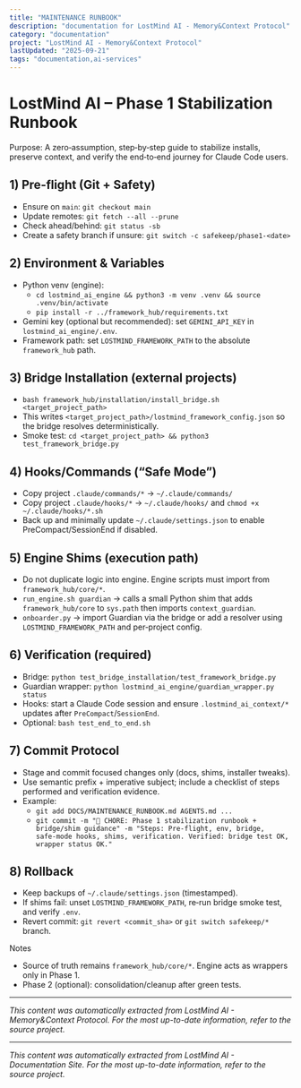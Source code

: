 ```yaml
---
title: "MAINTENANCE RUNBOOK"
description: "documentation for LostMind AI - Memory&Context Protocol"
category: "documentation"
project: "LostMind AI - Memory&Context Protocol"
lastUpdated: "2025-09-21"
tags: "documentation,ai-services"
---
```


# LostMind AI – Phase 1 Stabilization Runbook

Purpose: A zero‑assumption, step‑by‑step guide to stabilize installs, preserve context, and verify the end‑to‑end journey for Claude Code users.

## 1) Pre‑flight (Git + Safety)
- Ensure on `main`: `git checkout main`
- Update remotes: `git fetch --all --prune`
- Check ahead/behind: `git status -sb`
- Create a safety branch if unsure: `git switch -c safekeep/phase1-<date>`

## 2) Environment & Variables
- Python venv (engine):
  - `cd lostmind_ai_engine && python3 -m venv .venv && source .venv/bin/activate`
  - `pip install -r ../framework_hub/requirements.txt`
- Gemini key (optional but recommended): set `GEMINI_API_KEY` in `lostmind_ai_engine/.env`.
- Framework path: set `LOSTMIND_FRAMEWORK_PATH` to the absolute `framework_hub` path.

## 3) Bridge Installation (external projects)
- `bash framework_hub/installation/install_bridge.sh <target_project_path>`
- This writes `<target_project_path>/lostmind_framework_config.json` so the bridge resolves deterministically.
- Smoke test: `cd <target_project_path> && python3 test_framework_bridge.py`

## 4) Hooks/Commands (“Safe Mode”)
- Copy project `.claude/commands/*` → `~/.claude/commands/`
- Copy project `.claude/hooks/*` → `~/.claude/hooks/` and `chmod +x ~/.claude/hooks/*.sh`
- Back up and minimally update `~/.claude/settings.json` to enable PreCompact/SessionEnd if disabled.

## 5) Engine Shims (execution path)
- Do not duplicate logic into engine. Engine scripts must import from `framework_hub/core/*`.
- `run_engine.sh guardian` → calls a small Python shim that adds `framework_hub/core` to `sys.path` then imports `context_guardian`.
- `onboarder.py` → import Guardian via the bridge or add a resolver using `LOSTMIND_FRAMEWORK_PATH` and per‑project config.

## 6) Verification (required)
- Bridge: `python test_bridge_installation/test_framework_bridge.py`
- Guardian wrapper: `python lostmind_ai_engine/guardian_wrapper.py status`
- Hooks: start a Claude Code session and ensure `.lostmind_ai_context/*` updates after `PreCompact`/`SessionEnd`.
- Optional: `bash test_end_to_end.sh`

## 7) Commit Protocol
- Stage and commit focused changes only (docs, shims, installer tweaks).
- Use semantic prefix + imperative subject; include a checklist of steps performed and verification evidence.
- Example:
  - `git add DOCS/MAINTENANCE_RUNBOOK.md AGENTS.md ...`
  - `git commit -m "🔧 CHORE: Phase 1 stabilization runbook + bridge/shim guidance" -m "Steps: Pre‑flight, env, bridge, safe‑mode hooks, shims, verification. Verified: bridge test OK, wrapper status OK."`

## 8) Rollback
- Keep backups of `~/.claude/settings.json` (timestamped).
- If shims fail: unset `LOSTMIND_FRAMEWORK_PATH`, re‑run bridge smoke test, and verify `.env`.
- Revert commit: `git revert <commit_sha>` or `git switch safekeep/*` branch.

Notes
- Source of truth remains `framework_hub/core/*`. Engine acts as wrappers only in Phase 1.
- Phase 2 (optional): consolidation/cleanup after green tests.



---
*This content was automatically extracted from LostMind AI - Memory&Context Protocol. For the most up-to-date information, refer to the source project.*


---
*This content was automatically extracted from LostMind AI - Documentation Site. For the most up-to-date information, refer to the source project.*
